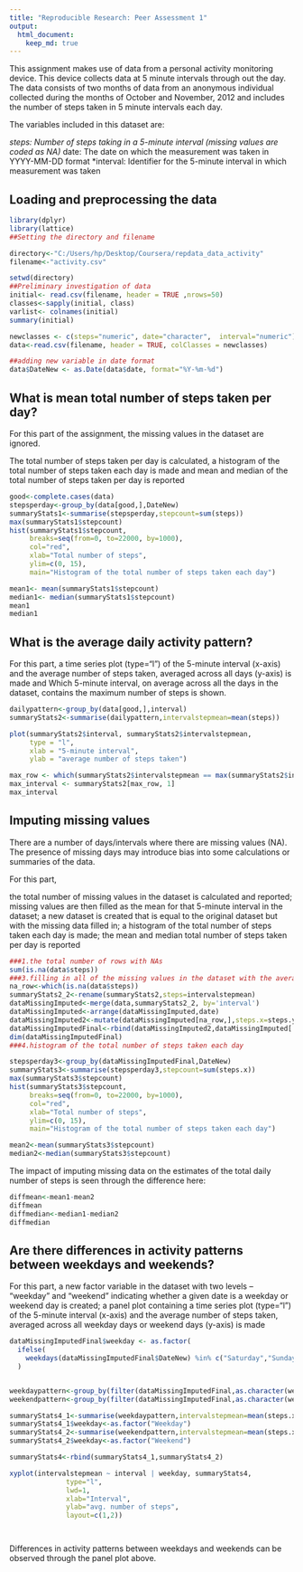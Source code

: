 ```yaml
---
title: "Reproducible Research: Peer Assessment 1"
output: 
  html_document:
    keep_md: true
---
```

This assignment makes use of data from a personal activity monitoring device. This device collects data at 5 minute intervals through out the day. The data consists of two months of data from an anonymous individual collected during the months of October and November, 2012 and includes the number of steps taken in 5 minute intervals each day.

The variables included in this dataset are:

*steps: Number of steps taking in a 5-minute interval (missing values are coded as NA)
*date: The date on which the measurement was taken in YYYY-MM-DD format
*interval: Identifier for the 5-minute interval in which measurement was taken



## Loading and preprocessing the data
```r

library(dplyr)
library(lattice)
##Setting the directory and filename

directory<-"C:/Users/hp/Desktop/Coursera/repdata_data_activity"
filename<-"activity.csv"

setwd(directory)
##Preliminary investigation of data
initial<- read.csv(filename, header = TRUE ,nrows=50)
classes<-sapply(initial, class)
varlist<- colnames(initial)
summary(initial)

newclasses <- c(steps="numeric", date="character",  interval="numeric")
data<-read.csv(filename, header = TRUE, colClasses = newclasses)

##adding new variable in date format
data$DateNew <- as.Date(data$date, format="%Y-%m-%d")
```


## What is mean total number of steps taken per day?

For this part of the assignment, the missing values in the dataset are ignored.

The total number of steps taken per day is calculated,
a histogram of the total number of steps taken each day is made
and mean and median of the total number of steps taken per day is reported
```r
good<-complete.cases(data)
stepsperday<-group_by(data[good,],DateNew)
summaryStats1<-summarise(stepsperday,stepcount=sum(steps))
max(summaryStats1$stepcount)
hist(summaryStats1$stepcount,
     breaks=seq(from=0, to=22000, by=1000),
     col="red", 
     xlab="Total number of steps", 
     ylim=c(0, 15), 
     main="Histogram of the total number of steps taken each day")

mean1<- mean(summaryStats1$stepcount)
median1<- median(summaryStats1$stepcount)
mean1
median1

```



## What is the average daily activity pattern?
For this part,  a time series plot (type="l") of the 5-minute interval (x-axis) and the average number of steps taken, averaged across all days (y-axis) is made and Which 5-minute interval, on average across all the days in the dataset, contains the maximum number of steps is shown.

```r
dailypattern<-group_by(data[good,],interval)
summaryStats2<-summarise(dailypattern,intervalstepmean=mean(steps))

plot(summaryStats2$interval, summaryStats2$intervalstepmean, 
     type = "l", 
     xlab = "5-minute interval", 
     ylab = "average number of steps taken")

max_row <- which(summaryStats2$intervalstepmean == max(summaryStats2$intervalstepmean))
max_interval <- summaryStats2[max_row, 1]
max_interval
```



## Imputing missing values
There are a number of days/intervals where there are missing values (NA). The presence of missing days may introduce bias into some calculations or summaries of the data.

For this part,

the total number of missing values in the dataset is calculated and reported;
missing values are then filled as the mean for that 5-minute interval in the dataset;
a new dataset is created that is equal to the original dataset but with the missing data filled in;
a histogram of the total number of steps taken each day is made;
the mean and median total number of steps taken per day is reported

```r
###1.the total number of rows with NAs
sum(is.na(data$steps))
###3.filling in all of the missing values in the dataset with the average of 5 minute interval
na_row<-which(is.na(data$steps))
summaryStats2_2<-rename(summaryStats2,steps=intervalstepmean)
dataMissingImputed<-merge(data,summaryStats2_2, by='interval')
dataMissingImputed<-arrange(dataMissingImputed,date)
dataMissingImputed2<-mutate(dataMissingImputed[na_row,],steps.x=steps.y)
dataMissingImputedFinal<-rbind(dataMissingImputed2,dataMissingImputed[!(is.na(dataMissingImputed$steps.x)),])
dim(dataMissingImputedFinal)
###4.histogram of the total number of steps taken each day

stepsperday3<-group_by(dataMissingImputedFinal,DateNew)
summaryStats3<-summarise(stepsperday3,stepcount=sum(steps.x))
max(summaryStats3$stepcount)
hist(summaryStats3$stepcount,
     breaks=seq(from=0, to=22000, by=1000),
     col="red", 
     xlab="Total number of steps", 
     ylim=c(0, 15), 
     main="Histogram of the total number of steps taken each day")

mean2<-mean(summaryStats3$stepcount)
median2<-median(summaryStats3$stepcount)


```
The impact of imputing missing data on the estimates of the total daily number of steps is seen through the difference here:
```r
diffmean<-mean1-mean2
diffmean
diffmedian<-median1-median2
diffmedian

```


## Are there differences in activity patterns between weekdays and weekends?


For this part, 
a new factor variable in the dataset with two levels – “weekday” and “weekend” indicating whether a given date is a weekday or weekend day is created;
a panel plot containing a time series plot (type="l") of the 5-minute interval (x-axis) and the average number of steps taken, averaged across all weekday days or weekend days (y-axis) is made


```r

dataMissingImputedFinal$weekday <- as.factor(
  ifelse(
    weekdays(dataMissingImputedFinal$DateNew) %in% c("Saturday","Sunday"), "Weekend", "Weekday")
  )


weekdaypattern<-group_by(filter(dataMissingImputedFinal,as.character(weekday)=="Weekday"),interval)
weekendpattern<-group_by(filter(dataMissingImputedFinal,as.character(weekday)=="Weekend"),interval)

summaryStats4_1<-summarise(weekdaypattern,intervalstepmean=mean(steps.x))
summaryStats4_1$weekday<-as.factor("Weekday")
summaryStats4_2<-summarise(weekendpattern,intervalstepmean=mean(steps.x))
summaryStats4_2$weekday<-as.factor("Weekend")

summaryStats4<-rbind(summaryStats4_1,summaryStats4_2)

xyplot(intervalstepmean ~ interval | weekday, summaryStats4, 
              type="l", 
              lwd=1, 
              xlab="Interval", 
              ylab="avg. number of steps", 
              layout=c(1,2))




```








Differences in activity patterns between weekdays and weekends can be observed through the panel plot above.
